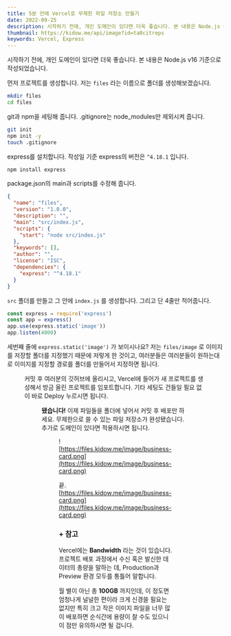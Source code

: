 ```yaml
---
title: 5분 만에 Vercel로 무제한 파일 저장소 만들기
date: 2022-09-25
description: 시작하기 전에, 개인 도메인이 있다면 더욱 좋습니다. 본 내용은 Node.js v16 기준으로 작성되었습니다.
thumbnail: https://kidow.me/api/image?id=ta0citreps
keywords: Vercel, Express
---
```



<Frontmatter />
<ShareButtons />
<BackTop />

시작하기 전에, 개인 도메인이 있다면 더욱 좋습니다. 본 내용은 Node.js v16 기준으로 작성되었습니다.

먼저 프로젝트를 생성합니다. 저는 `files` 라는 이름으로 폴더를 생성해보겠습니다.

```bash
mkdir files
cd files
```

git과 npm을 세팅해 줍니다. .gitignore는 node_modules만 제외시켜 줍니다.

```bash
git init
npm init -y
touch .gitignore
```

express를 설치합니다. 작성일 기준 express의 버전은 `^4.18.1` 입니다.

```bash
npm install express
```

package.json의 main과 scripts를 수정해 줍니다.

```json filename="package.json"
{
  "name": "files",
  "version": "1.0.0",
  "description": "",
  "main": "src/index.js",
  "scripts": {
    "start": "node src/index.js"
  },
  "keywords": [],
  "author": "",
  "license": "ISC",
  "dependencies": {
    "express": "^4.18.1"
  }
}
```

`src` 폴더를 만들고 그 안에 `index.js` 를 생성합니다. 그리고 단 4줄만 적어줍니다.

```js
const express = require('express')
const app = express()
app.use(express.static('image'))
app.listen(4000)
```

세번째 줄에 `express.static('image')` 가 보이시나요? 저는 `files/image` 로 이미지를 저장할 폴더를 지정했기 때문에 저렇게 한 것이고, 여러분들은 여러분들이 원하는대로 이미지를 지정할 경로를 폴더를 만들어서 지정하면 됩니다.

<Figure caption="프로젝트 구조" image="/contents/11/files.png" />

커밋 후 여러분의 깃허브에 올리시고, Vercel에 들어가 새 프로젝트를 생성해서 방금 올린 프로젝트를 임포트합니다. 기타 세팅도 건들일 필요 없이 바로 Deploy 누르시면 됩니다.

<Figure
  caption="Vercel 새 프로젝트 생성"
  image="/contents/11/create-project.png"
/>

**됐습니다!** 이제 파일들을 폴더에 넣어서 커밋 후 배포만 하세요. 무제한으로 쓸 수 있는 파일 저장소가 완성됐습니다. 추가로 도메인이 있다면 적용하시면 됩니다.

<Figure caption="도메인 적용" image="/contents/11/domains.png" />

![https://files.kidow.me/image/business-card.png](https://files.kidow.me/image/business-card.png)

끝. [https://files.kidow.me/image/business-card.png](https://files.kidow.me/image/business-card.png)

### + 참고

Vercel에는 **Bandwidth** 라는 것이 있습니다. 프로젝트 배포 과정에서 수신 혹은 발신한 데이터의 총량을 말하는 데, Production과 Preview 환경 모두를 통틀어 말합니다.

월 별이 아닌 총 **100GB** 까지인데, 이 정도면 엄청나게 널널한 편이라 크게 신경쓸 필요는 없지만 특히 크고 작은 이미지 파일을 너무 많이 배포하면 순식간에 용량이 찰 수도 있으니 이 점만 유의하시면 될 겁니다.

<Comment />
